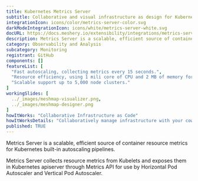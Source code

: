 ```yaml
---
title: Kubernetes Metrics Server
subtitle: Collaborative and visual infrastructure as design for Kubernetes Metrics Server
integrationIcon: icons/color/metrics-server-color.svg
darkModeIntegrationIcon: icons/white/metrics-server-white.svg
docURL: https://docs.meshery.io/extensibility/integrations/metrics-server
description: Metrics Server is a scalable, efficient source of container resource metrics for Kubernetes built-in autoscaling pipelines.
category: Observability and Analysis
subcategory: Monitoring
registrant: GitHub
components: []
featureList: [
  "Fast autoscaling, collecting metrics every 15 seconds.",
  "Resource efficiency, using 1 mili core of CPU and 2 MB of memory for each node in a cluster.",
  "Scalable support up to 5,000 node clusters."
]
workingSlides: [
  ../_images/meshmap-visualizer.png,
  ../_images/meshmap-designer.png
]
howItWorks: "Collaborative Infrastructure as Code"
howItWorksDetails: "Collaboratively manage infrastructure with your coworkers synchronously sharing the same designs."
published: TRUE
---
```

<p>
Metrics Server is a scalable, efficient source of container resource metrics for Kubernetes built-in autoscaling pipelines.
</p>
Metrics Server collects resource metrics from Kubelets and exposes them in Kubernetes apiserver through Metrics API for use by Horizontal Pod Autoscaler and Vertical Pod Autoscaler.
